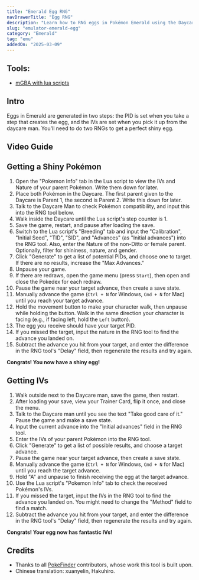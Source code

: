 ```yaml
---
title: "Emerald Egg RNG"
navDrawerTitle: "Egg RNG"
description: "Learn how to RNG eggs in Pokémon Emerald using the Daycare. Get perfect IVs, natures, and shinies."
slug: "emulator-emerald-egg"
category: "Emerald"
tag: "emu"
addedOn: "2025-03-09"
---
```


## Tools:

- [mGBA with lua scripts](/mgba-setup)

## Intro

Eggs in Emerald are generated in two steps: the PID is set when you take a step that creates the egg, and the IVs are set when you pick it up from the daycare man. You'll need to do two RNGs to get a perfect shiny egg.

## Video Guide

<YouTubeVideo src="https://www.youtube.com/embed/JtwSZgw6Q4U?si=Fvmg7KLqI9J06wAa" />

## Getting a Shiny Pokémon

1. Open the "Pokemon Info" tab in the Lua script to view the IVs and Nature of your parent Pokémon. Write them down for later.
2. Place both Pokémon in the Daycare. The first parent given to the Daycare is Parent 1, the second is Parent 2. Write this down for later.
3. Talk to the Daycare Man to check Pokémon compatibility, and input this into the RNG tool below.
4. Walk inside the Daycare until the Lua script's step counter is 1.
5. Save the game, restart, and pause after loading the save.
6. Switch to the Lua script's "Breeding" tab and input the "Calibration", "Initial Seed", "TID", "SID", and "Advances" (as "Initial advances") into the RNG tool. Also, enter the Nature of the non-Ditto or female parent. Optionally, filter for shininess, nature, and gender.
7. Click "Generate" to get a list of potential PIDs, and choose one to target. If there are no results, increase the "Max Advances."
8. Unpause your game.
9. If there are redraws, open the game menu (press `Start`), then open and close the Pokedex for each redraw.
10. Pause the game near your target advance, then create a save state.
11. Manually advance the game (`Ctrl + N` for Windows, `Cmd + N` for Mac) until you reach your target advance.
12. Hold the movement button to make your character walk, then unpause while holding the button. Walk in the same direction your character is facing (e.g., if facing left, hold the `Left` button).
13. The egg you receive should have your target PID.
14. If you missed the target, input the nature in the RNG tool to find the advance you landed on.
15. Subtract the advance you hit from your target, and enter the difference in the RNG tool's "Delay" field, then regenerate the results and try again.

**Congrats! You now have a shiny egg!**

<EmeraldHeldEgg lua />

## Getting IVs

1. Walk outside next to the Daycare man, save the game, then restart.
2. After loading your save, view your Trainer Card, flip it once, and close the menu.
3. Talk to the Daycare man until you see the text "Take good care of it." Pause the game and make a save state.
4. Input the current advance into the "Initial advances" field in the RNG tool.
5. Enter the IVs of your parent Pokémon into the RNG tool.
6. Click "Generate" to get a list of possible results, and choose a target advance.
7. Pause the game near your target advance, then create a save state.
8. Manually advance the game (`Ctrl + N` for Windows, `Cmd + N` for Mac) until you reach the target advance.
9. Hold "A" and unpause to finish receiving the egg at the target advance.
10. Use the Lua script's "Pokemon Info" tab to check the received Pokémon's IVs.
11. If you missed the target, input the IVs in the RNG tool to find the advance you landed on. You might need to change the "Method" field to find a match.
12. Subtract the advance you hit from your target, and enter the difference in the RNG tool's "Delay" field, then regenerate the results and try again.

**Congrats! Your egg now has fantastic IVs!**

<EmeraldPickupEgg lua />

## Credits

- Thanks to all [PokeFinder](https://github.com/Admiral-Fish/PokeFinder) contributors, whose work this tool is built upon.
- Chinese translation: xuanyelin, Hakuhiro.
